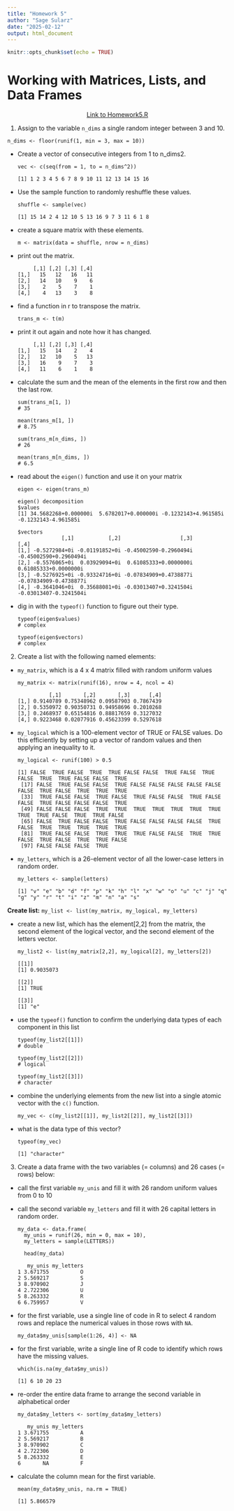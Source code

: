 ```yaml
---
title: "Homework 5"
author: "Sage Sularz"
date: "2025-02-12"
output: html_document
---
```


```r
knitr::opts_chunk$set(echo = TRUE)
```

# Working with Matrices, Lists, and Data Frames


<div style="text-align: center;">    
[Link to Homework5.R](https://github.com/SageSularz/Biol1600_Sularz/blob/main/Homework%20Scripts/Homework5.R)    
</div>


1.  Assign to the variable `n_dims` a single random integer between 3 and 10.

`n_dims <- floor(runif(1, min = 3, max = 10))`

-   Create a vector of consecutive integers from 1 to n_dims2.

    `vec <- c(seq(from = 1, to = n_dims^2))`

    `[1] 1 2 3 4 5 6 7 8 9 10 11 12 13 14 15 16`

-   Use the sample function to randomly reshuffle these values.

    `shuffle <- sample(vec)`

    `[1] 15 14 2 4 12 10 5 13 16 9 7 3 11 6 1 8`

-   create a square matrix with these elements.

    `m <- matrix(data = shuffle, nrow = n_dims)`

-   print out the matrix.

    ```         
         [,1] [,2] [,3] [,4]
    [1,]   15   12   16   11
    [2,]   14   10    9    6
    [3,]    2    5    7    1
    [4,]    4   13    3    8
    ```

-   find a function in r to transpose the matrix.

    `trans_m <- t(m)`

-   print it out again and note how it has changed.

    ```         
         [,1] [,2] [,3] [,4]
    [1,]   15   14    2    4
    [2,]   12   10    5   13
    [3,]   16    9    7    3
    [4,]   11    6    1    8
    ```

-   calculate the sum and the mean of the elements in the first row and then the last row.

    ```         
    sum(trans_m[1, ])
    # 35

    mean(trans_m[1, ])
    # 8.75

    sum(trans_m[n_dims, ])
    # 26

    mean(trans_m[n_dims, ])
    # 6.5
    ```

-   read about the `eigen()` function and use it on your matrix

    `eigen <- eigen(trans_m)`

    ```         
    eigen() decomposition
    $values
    [1] 34.5682268+0.000000i  5.6782017+0.000000i -0.1232143+4.961585i -0.1232143-4.961585i

    $vectors
                  [,1]           [,2]                   [,3]                   [,4]
    [1,] -0.5272984+0i -0.01191852+0i -0.45002590-0.2960494i -0.45002590+0.2960494i
    [2,] -0.5576065+0i  0.03929094+0i  0.61085333+0.0000000i  0.61085333+0.0000000i
    [3,] -0.5276925+0i -0.93324716+0i -0.07834909+0.4738877i -0.07834909-0.4738877i
    [4,] -0.3641046+0i  0.35688081+0i -0.03013407+0.3241504i -0.03013407-0.3241504i
    ```

-   dig in with the `typeof()` function to figure out their type.

    ```         
    typeof(eigen$values)
    # complex

    typeof(eigen$vectors)
    # complex
    ```

2.  Create a list with the following named elements:

-   `my_matrix`, which is a 4 x 4 matrix filled with random uniform values

    `my_matrix <- matrix(runif(16), nrow = 4, ncol = 4)`

    ```         
              [,1]       [,2]       [,3]      [,4]
    [1,] 0.9140789 0.75348962 0.09587903 0.7867439
    [2,] 0.5350972 0.90350731 0.94958696 0.2010268
    [3,] 0.2468937 0.65154816 0.88817659 0.3127032
    [4,] 0.9223468 0.02077916 0.45623399 0.5297618
    ```

-   `my_logical` which is a 100-element vector of TRUE or FALSE values. Do this efficiently by setting up a vector of random values and then applying an inequality to it.

    `my_logical <- runif(100) > 0.5`

    ```         
    [1] FALSE  TRUE FALSE  TRUE  TRUE FALSE FALSE  TRUE FALSE  TRUE FALSE  TRUE  TRUE FALSE FALSE  TRUE
     [17] FALSE  TRUE FALSE FALSE  TRUE FALSE FALSE FALSE FALSE FALSE FALSE  TRUE FALSE  TRUE  TRUE  TRUE
     [33]  TRUE FALSE FALSE  TRUE FALSE  TRUE FALSE FALSE  TRUE FALSE FALSE  TRUE FALSE FALSE FALSE  TRUE
     [49] FALSE FALSE FALSE  TRUE  TRUE  TRUE  TRUE  TRUE  TRUE  TRUE  TRUE  TRUE FALSE  TRUE  TRUE FALSE
     [65] FALSE  TRUE FALSE FALSE  TRUE FALSE FALSE FALSE FALSE  TRUE FALSE  TRUE  TRUE  TRUE  TRUE  TRUE
     [81]  TRUE FALSE FALSE  TRUE  TRUE  TRUE FALSE FALSE  TRUE  TRUE FALSE  TRUE FALSE  TRUE  TRUE FALSE
     [97] FALSE FALSE FALSE  TRUE
    ```

-   `my_letters`, which is a 26-element vector of all the lower-case letters in random order.

    `my_letters <- sample(letters)`

    ```         
    [1] "v" "e" "b" "d" "f" "p" "k" "h" "l" "x" "w" "o" "u" "c" "j" "q" "g" "y" "r" "t" "i" "z" "m" "n" "a" "s"
    ```

**Create list:** `my_list <- list(my_matrix, my_logical, my_letters)`

-   create a new list, which has the element[2,2] from the matrix, the second element of the logical vector, and the second element of the letters vector.

    `my_list2 <- list(my_matrix[2,2], my_logical[2], my_letters[2])`

    ```         
    [[1]]
    [1] 0.9035073

    [[2]]
    [1] TRUE

    [[3]]
    [1] "e"
    ```

-   use the `typeof()` function to confirm the underlying data types of each component in this list

    ```         
    typeof(my_list2[[1]])
    # double

    typeof(my_list2[[2]])
    # logical

    typeof(my_list2[[3]])
    # character
    ```

-   combine the underlying elements from the new list into a single atomic vector with the `c()` function.

    `my_vec <- c(my_list2[[1]], my_list2[[2]], my_list2[[3]])`

-   what is the data type of this vector?

    `typeof(my_vec)`

    `[1] "character"`

3.  Create a data frame with the two variables (= columns) and 26 cases (= rows) below:

-   call the first variable `my_unis` and fill it with 26 random uniform values from 0 to 10

-   call the second variable `my_letters` and fill it with 26 capital letters in random order.

    ```         
    my_data <- data.frame(
      my_unis = runif(26, min = 0, max = 10), 
      my_letters = sample(LETTERS))
      
      head(my_data)
    ```

    ```         
       my_unis my_letters
    1 3.671755          O
    2 5.569217          S
    3 8.970902          J
    4 2.722306          U
    5 8.263332          R
    6 6.759957          V
    ```

-   for the first variable, use a single line of code in R to select 4 random rows and replace the numerical values in those rows with `NA`.

    `my_data$my_unis[sample(1:26, 4)] <- NA`

-   for the first variable, write a single line of R code to identify which rows have the missing values.

    `which(is.na(my_data$my_unis))`

    `[1] 6 10 20 23`

-   re-order the entire data frame to arrange the second variable in alphabetical order

    ```         
    my_data$my_letters <- sort(my_data$my_letters)
    ```

    ```         
       my_unis my_letters
    1 3.671755          A
    2 5.569217          B
    3 8.970902          C
    4 2.722306          D
    5 8.263332          E
    6       NA          F
    ```

-   calculate the column mean for the first variable.

    `mean(my_data$my_unis, na.rm = TRUE)`

    `[1] 5.866579`
